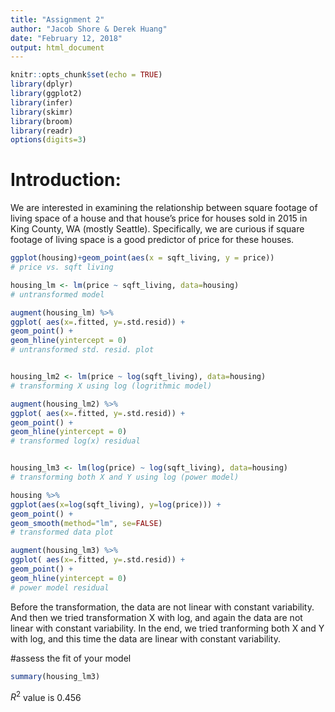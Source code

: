 ```yaml
---
title: "Assignment 2"
author: "Jacob Shore & Derek Huang"
date: "February 12, 2018"
output: html_document
---
```


```r
knitr::opts_chunk$set(echo = TRUE)
library(dplyr)
library(ggplot2)
library(infer)
library(skimr)
library(broom)
library(readr)
options(digits=3)
```

# Introduction:
We are interested in examining the relationship between square footage of living space of a house and that house's price for houses sold in 2015 in King County, WA (mostly Seattle). Specifically, we are curious if square footage of living space is a good predictor of price for these houses.

```r

ggplot(housing)+geom_point(aes(x = sqft_living, y = price))
# price vs. sqft living

housing_lm <- lm(price ~ sqft_living, data=housing)
# untransformed model

augment(housing_lm) %>%
ggplot( aes(x=.fitted, y=.std.resid)) +
geom_point() +
geom_hline(yintercept = 0)
# untransformed std. resid. plot


housing_lm2 <- lm(price ~ log(sqft_living), data=housing)
# transforming X using log (logrithmic model)

augment(housing_lm2) %>%
ggplot( aes(x=.fitted, y=.std.resid)) +
geom_point() +
geom_hline(yintercept = 0)
# transformed log(x) residual


housing_lm3 <- lm(log(price) ~ log(sqft_living), data=housing)
# transforming both X and Y using log (power model)

housing %>%
ggplot(aes(x=log(sqft_living), y=log(price))) +
geom_point() +
geom_smooth(method="lm", se=FALSE)
# transformed data plot

augment(housing_lm3) %>%
ggplot( aes(x=.fitted, y=.std.resid)) +
geom_point() +
geom_hline(yintercept = 0)
# power model residual
```
Before the transformation, the data are not linear with constant variability. And then we tried transformation X with log, and again the data are not linear with constant variability. In the end, we tried tranforming both X and Y with log, and this time the data are linear with constant variability. 


#assess the fit of your model 
```r
summary(housing_lm3)


```
$R^2$ value is 0.456

